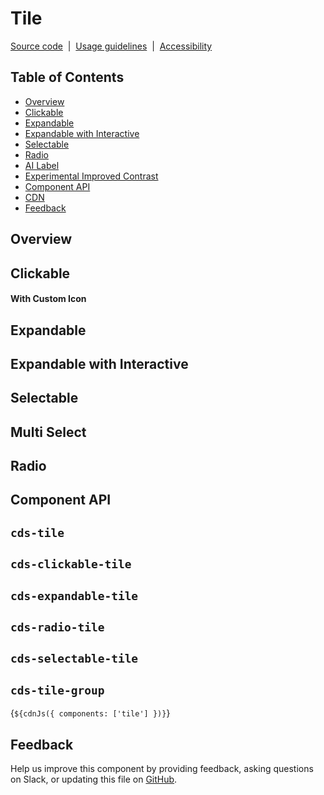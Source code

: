
<Meta of={TileStories} />

# Tile

[Source code](https://github.com/carbon-design-system/carbon/tree/main/packages/web-components/src/components/tile)
&nbsp;|&nbsp;
[Usage guidelines](https://www.carbondesignsystem.com/components/tile/usage)
&nbsp;|&nbsp;
[Accessibility](https://www.carbondesignsystem.com/components/tile/accessibility)

## Table of Contents

- [Overview](#overview)
- [Clickable](#clickable)
- [Expandable](#expandable)
- [Expandable with Interactive](#expandable-with-interactive)
- [Selectable](#selectable)
- [Radio](#radio)
- [AI Label](#ai-label)
- [Experimental Improved Contrast](#experimental-improved-contrast)
- [Component API](#component-api)
- [CDN](#cdn)
- [Feedback](#feedback)

## Overview

<Canvas of={TileStories.Default} />

## Clickable

<Canvas of={TileStories.clickable} />

#### With Custom Icon

<Canvas of={TileStories.clickableWithCustomIcon} />

## Expandable

<Canvas of={TileStories.expandable} />

## Expandable with Interactive

<Canvas of={TileStories.ExpandableWithInteractive} />

## Selectable

<Canvas of={TileStories.Selectable} />

## Multi Select

<Canvas of={TileStories.MultiSelect} />

## Radio

<Canvas of={TileStories.Radio} />

## Component API

## `cds-tile`

<ArgTypes of="cds-tile" />

## `cds-clickable-tile`

<ArgTypes of="cds-clickable-tile" />

## `cds-expandable-tile`

<ArgTypes of="cds-expandable-tile" />

## `cds-radio-tile`

<ArgTypes of="cds-radio-tile" />

## `cds-selectable-tile`

<ArgTypes of="cds-selectable-tile" />

## `cds-tile-group`

<ArgTypes of="cds-tile-group" />

<Markdown>{`${cdnJs({ components: ['tile'] })}`}</Markdown>

## Feedback

Help us improve this component by providing feedback, asking questions on Slack,
or updating this file on
[GitHub](https://github.com/carbon-design-system/carbon/edit/main/packages/web-components/src/components/tile/tile.mdx).
